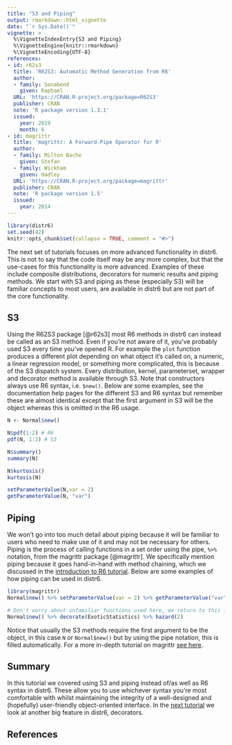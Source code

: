 ```yaml
---
title: "S3 and Piping"
output: rmarkdown::html_vignette
date: "`r Sys.Date()`"
vignette: >
  %\VignetteIndexEntry{S3 and Piping}
  %\VignetteEngine{knitr::rmarkdown}
  %\VignetteEncoding{UTF-8}
references:
- id: r62s3
  title: 'R62S3: Automatic Method Generation from R6'
  author:
  - family: Sonabend
    given: Raphael
  URL: 'https://CRAN.R-project.org/package=R62S3'
  publisher: CRAN
  note: 'R package version 1.3.1'
  issued:
    year: 2019
    month: 6
- id: magrittr
  title: 'magrittr: A Forward-Pipe Operator for R'
  author:
  - family: Milton Bache
    given: Stefan
  - family: Wickham
    given: Hadley
  URL: 'https://CRAN.R-project.org/package=magrittr'
  publisher: CRAN
  note: 'R package version 1.5'
  issued:
    year: 2014
---
```



```r
library(distr6)
set.seed(42)
knitr::opts_chunk$set(collapse = TRUE, comment = "#>")
```

The next set of tutorials focuses on more advanced functionality in distr6. This is not to say that the code itself may be any more complex, but that the use-cases for this functionality is more advanced. Examples of these include composite distributions, decorators for numeric results and piping methods. We start with S3 and piping as these (especially S3) will be familiar concepts to most users, are available in distr6 but are not part of the core functionality.

## S3

Using the R62S3 package [@r62s3] most R6 methods in distr6 can instead be called as an S3 method. Even if you're not aware of it, you've probably used S3 every time you've opened R. For example the `plot` function produces a different plot depending on what object it's called on, a numeric, a linear regression model, or something more complicated, this is because of the S3 dispatch system. Every distribution, kernel, parameterset, wrapper and decorator method is available through S3. Note that constructors always use R6 syntax, i.e. `$new()`. Below are some examples, see the documentation help pages for the different S3 and R6 syntax but remember these are almost identical except that the first argument in S3 will be the object whereas this is omitted in the R6 usage.

```r
N <- Normal$new()

N$pdf(1:2) # R6
pdf(N, 1:2) # S3

N$summary()
summary(N)

N$kurtosis()
kurtosis(N)

setParameterValue(N,var = 2)
getParameterValue(N, "var")
```


## Piping

We won't go into too much detail about piping because it will be familiar to users who need to make use of it and may not be necessary for others. Piping is the process of calling functions in a set order using the pipe, `%>%` notation, from the magrittr package [@magrittr]. We specifically mention piping because it goes hand-in-hand with method chaining, which we discussed in the [introduction to R6 tutorial](https://alan-turing-institute.github.io/distr6/articles/webs/intro_to_r6.html). Below are some examples of how piping can be used in distr6. 

```r
library(magrittr)
Normal$new() %>% setParameterValue(var = 2) %>% getParameterValue("var")

# Don't worry about unfamiliar functions used here, we return to this in the next tutorial
Normal$new() %>% decorate(ExoticStatistics) %>% hazard(2)
```

Notice that usually the S3 methods require the first argument to be the object, in this case `N` or `Normal$new()` but by using the pipe notation, this is filled automatically. For a more in-depth tutorial on magrittr [see here](https://magrittr.tidyverse.org/).

## Summary

In this tutorial we covered using S3 and piping instead of/as well as R6 syntax in distr6. These allow you to use whichever syntax you're most comfortable with whilst maintaining the integrity of a well-designed and (hopefully) user-friendly object-oriented interface. In the [next tutorial](https://alan-turing-institute.github.io/distr6/articles/webs/decorators.html) we look at another big feature in distr6, decorators.

## References

